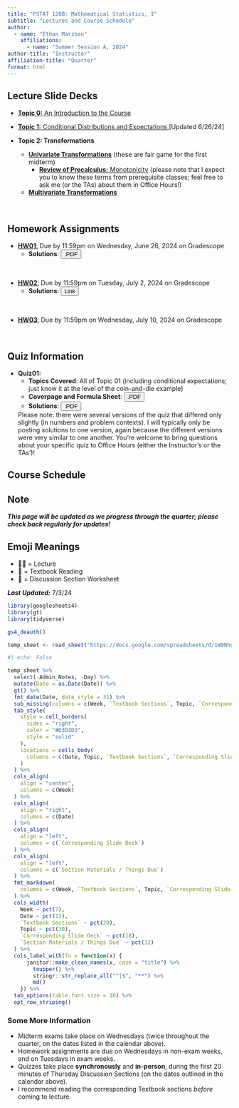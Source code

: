 ```yaml
---
title: "PSTAT 120B: Mathematical Statistics, I"
subtitle: "Lectures and Course Schedule"
author:
  - name: "Ethan Marzban"
    affiliations:
      - name: "Summer Session A, 2024"
author-title: "Instructor"
affiliation-title: "Quarter"
format: html
---
```




## Lecture Slide Decks

-   <a href="../Files/Lectures/0_Why_Stats.pdf" target="_blank">**Topic 0:** An Introduction to the Course </a>

-   <a href="../Files/Lectures/1_Cond_Expec_Dist.pdf" target="_blank">**Topic 1:** Conditional Distributions and Expectations </a> [Updated 6/26/24]

-   **Topic 2: Transformations**
    -   <a href="../Files/Lectures/2_Univariate_Transformations.pdf" target="_blank">**Univariate Transformations**</a> (these are fair game for the first midterm)
        -   <a href="../Files/Lectures/0_Monotonicity.pdf" target="_blank">**Review of Precalculus:** Monotonicity</a> (please note that I expect you to know these terms from prerequisite classes; feel free to ask me (or the TAs) about them in Office Hours!)
    -   <a href="../Files/Lectures/2_Transformations_Multi.pdf" target="_blank">**Multivariate Transformations**</a>


\

## Homework Assignments

-   <a href="../Files/HW/HW01.pdf" target="_blank">**HW01**:</a> Due by 11:59pm on Wednesday, June 26, 2024 on Gradescope
    -   **Solutions**: <a href="../Files/HW/HW01_Solns.pdf" target="_blank"><button type="button" class="btn btn-info">.PDF</button></a>
    
\

-   <a href="../Files/HW/HW02.pdf" target="_blank">**HW02**:</a> Due by 11:59pm on Tuesday, July 2, 2024 on Gradescope
    -   **Solutions**: <a href="https://drive.google.com/file/d/1ALa8AHNZjbrL1zgF5lcZLj3Dfr-wjbqi/" target="_blank"><button type="button" class="btn btn-info">Link</button></a>

\

-   <a href="../Files/HW/HW03.pdf" target="_blank">**HW03**:</a> Due by 11:59pm on Wednesday, July 10, 2024 on Gradescope
    
\

## Quiz Information

-   **Quiz01:** 
    -   **Topics Covered**: All of Topic 01 (including conditional expectations; just know it at the level of the coin-and-die example)
    -   **Coverpage and Formula Sheet**: <a href="../Files/Misc/Quiz01_Coverpage.pdf" target="_blank"><button type="button" class="btn btn-info">.PDF</button></a>
    -   **Solutions**: <a href="../Files/QzSolns/Qz01_Solns.pdf" target="_blank"><button type="button" class="btn btn-info">.PDF</button></a> 
    
    Please note: there were several versions of the quiz that differed only slightly (in numbers and problem contexts). I will typically only be posting solutions to one version, again because the different versions were very similar to one another. You're welcome to bring questions about your specific quiz to Office Hours (either the Instructor's or the TAs')!

## Course Schedule 

:::{.callout-warning}
## **Note**

_**This page will be updated as we progress through the quarter; please check back regularly for updates!**_
:::

:::{.callout-note}
## **Emoji Meanings**
-   🧑‍🏫 = Lecture
-   📖 = Textbook Reading
-   📄 = Discussion Section Worksheet
:::

_**Last Updated:**_ 7/3/24

```r
library(googlesheets4)
library(gt)
library(tidyverse)

gs4_deauth()

temp_sheet <- read_sheet("https://docs.google.com/spreadsheets/d/1W9NhgxlZsbb-JW6W5nu8a_7OmF42WV6T3hyfb4PMvLY/edit?usp=sharing")
```

```r
#| echo: False

temp_sheet %>%
  select(-Admin_Notes, -Day) %>%
  mutate(Date = as.Date(Date)) %>%
  gt() %>%
  fmt_date(Date, date_style = 31) %>%
  sub_missing(columns = c(Week, `Textbook Sections`, Topic, `Corresponding Slide Deck`, `Section Materials / Things Due`), missing_text = "") %>%
  tab_style(
    style = cell_borders(
      sides = "right",
      color = "#D3D3D3",
      style = "solid"
    ),
    locations = cells_body(
      columns = c(Date, Topic, `Textbook Sections`, `Corresponding Slide Deck`, `Section Materials / Things Due`)
    )
  ) %>%
  cols_align(
    align = "center", 
    columns = c(Week)
  ) %>%
  cols_align(
    align = "right", 
    columns = c(Date)
  ) %>%
  cols_align(
    align = "left", 
    columns = c(`Corresponding Slide Deck`)
  ) %>%
  cols_align(
    align = "left", 
    columns = c(`Section Materials / Things Due`)
  ) %>%
  fmt_markdown(
    columns = c(Week, `Textbook Sections`, Topic, `Corresponding Slide Deck`, `Section Materials / Things Due`)
  ) %>%
  cols_width(
    Week ~ pct(7),
    Date ~ pct(13), 
    `Textbook Sections` ~ pct(20),
    Topic ~ pct(30),
    `Corresponding Slide Deck` ~ pct(18),
    `Section Materials / Things Due` ~ pct(12)
  ) %>%
  cols_label_with(fn = function(x) {
      janitor::make_clean_names(x, case = "title") %>%
        toupper() %>%
        stringr::str_replace_all("^|$", "**") %>%
        md()
    }) %>%
  tab_options(table.font.size = 16) %>%
  opt_row_striping()
```

### Some More Information

-   Midterm exams take place on Wednesdays (twice throughout the quarter, on the dates listed in the calendar above).
-   Homework assignments are due on Wednesdays in non-exam weeks, and on Tuesdays in exam weeks.
-   Quizzes take place **synchronously** and **in-person**, during the first 20 minutes of Thursday Discussion Sections (on the dates outlined in the calendar above).
-   I recommend reading the corresponding Textbook sections _before_ coming to lecture.
